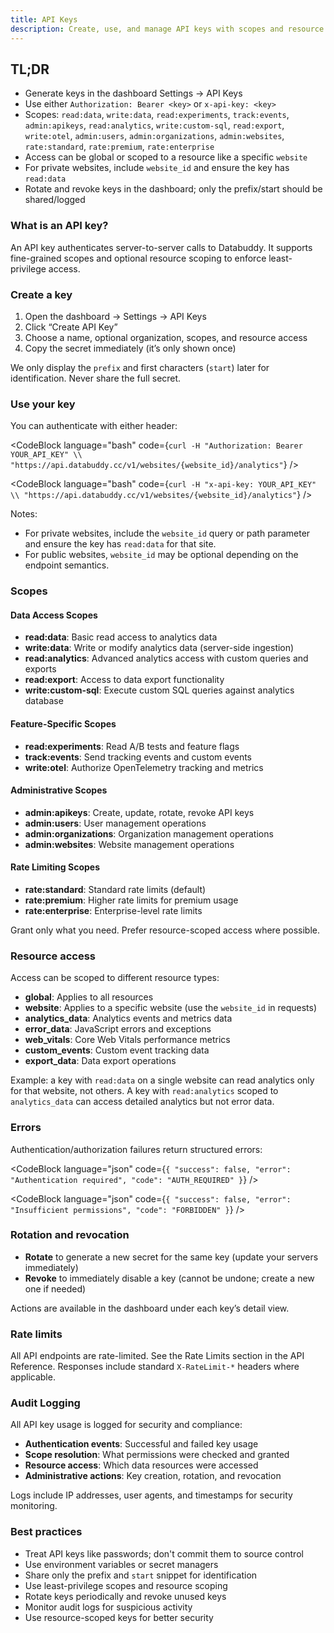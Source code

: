 ```yaml
---
title: API Keys
description: Create, use, and manage API keys with scopes and resource access
---
```



## TL;DR

- Generate keys in the dashboard Settings → API Keys
- Use either `Authorization: Bearer <key>` or `x-api-key: <key>`
- Scopes: `read:data`, `write:data`, `read:experiments`, `track:events`, `admin:apikeys`, `read:analytics`, `write:custom-sql`, `read:export`, `write:otel`, `admin:users`, `admin:organizations`, `admin:websites`, `rate:standard`, `rate:premium`, `rate:enterprise`
- Access can be global or scoped to a resource like a specific `website`
- For private websites, include `website_id` and ensure the key has `read:data`
- Rotate and revoke keys in the dashboard; only the prefix/start should be shared/logged

### What is an API key?

An API key authenticates server-to-server calls to Databuddy. It supports fine-grained scopes and optional resource scoping to enforce least-privilege access.

### Create a key

1. Open the dashboard → Settings → API Keys
2. Click “Create API Key”
3. Choose a name, optional organization, scopes, and resource access
4. Copy the secret immediately (it’s only shown once)

We only display the `prefix` and first characters (`start`) later for identification. Never share the full secret.

### Use your key

You can authenticate with either header:

<CodeBlock 
  language="bash"
  code={`curl -H "Authorization: Bearer YOUR_API_KEY" \\
  "https://api.databuddy.cc/v1/websites/{website_id}/analytics"`}
/>

<CodeBlock 
  language="bash"
  code={`curl -H "x-api-key: YOUR_API_KEY" \\
  "https://api.databuddy.cc/v1/websites/{website_id}/analytics"`}
/>

Notes:

- For private websites, include the `website_id` query or path parameter and ensure the key has `read:data` for that site.
- For public websites, `website_id` may be optional depending on the endpoint semantics.

### Scopes

#### Data Access Scopes
- **read:data**: Basic read access to analytics data
- **write:data**: Write or modify analytics data (server-side ingestion)
- **read:analytics**: Advanced analytics access with custom queries and exports
- **read:export**: Access to data export functionality
- **write:custom-sql**: Execute custom SQL queries against analytics database

#### Feature-Specific Scopes
- **read:experiments**: Read A/B tests and feature flags
- **track:events**: Send tracking events and custom events
- **write:otel**: Authorize OpenTelemetry tracking and metrics

#### Administrative Scopes
- **admin:apikeys**: Create, update, rotate, revoke API keys
- **admin:users**: User management operations
- **admin:organizations**: Organization management operations
- **admin:websites**: Website management operations

#### Rate Limiting Scopes
- **rate:standard**: Standard rate limits (default)
- **rate:premium**: Higher rate limits for premium usage
- **rate:enterprise**: Enterprise-level rate limits

Grant only what you need. Prefer resource-scoped access where possible.

### Resource access

Access can be scoped to different resource types:

- **global**: Applies to all resources
- **website**: Applies to a specific website (use the `website_id` in requests)
- **analytics_data**: Analytics events and metrics data
- **error_data**: JavaScript errors and exceptions
- **web_vitals**: Core Web Vitals performance metrics
- **custom_events**: Custom event tracking data
- **export_data**: Data export operations

Example: a key with `read:data` on a single website can read analytics only for that website, not others. A key with `read:analytics` scoped to `analytics_data` can access detailed analytics but not error data.

### Errors

Authentication/authorization failures return structured errors:

<CodeBlock 
  language="json"
  code={`{
  "success": false,
  "error": "Authentication required",
  "code": "AUTH_REQUIRED"
}`}
/>

<CodeBlock 
  language="json"
  code={`{
  "success": false,
  "error": "Insufficient permissions",
  "code": "FORBIDDEN"
}`}
/>

### Rotation and revocation

- **Rotate** to generate a new secret for the same key (update your servers immediately)
- **Revoke** to immediately disable a key (cannot be undone; create a new one if needed)

Actions are available in the dashboard under each key’s detail view.

### Rate limits

All API endpoints are rate-limited. See the Rate Limits section in the API Reference. Responses include standard `X-RateLimit-*` headers where applicable.

### Audit Logging

All API key usage is logged for security and compliance:

- **Authentication events**: Successful and failed key usage
- **Scope resolution**: What permissions were checked and granted
- **Resource access**: Which data resources were accessed
- **Administrative actions**: Key creation, rotation, and revocation

Logs include IP addresses, user agents, and timestamps for security monitoring.

### Best practices

- Treat API keys like passwords; don't commit them to source control
- Use environment variables or secret managers
- Share only the prefix and `start` snippet for identification
- Use least-privilege scopes and resource scoping
- Rotate keys periodically and revoke unused keys
- Monitor audit logs for suspicious activity
- Use resource-scoped keys for better security
